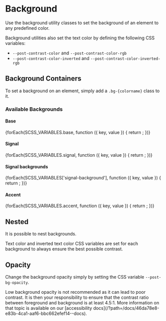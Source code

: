 

<Meta of={BackgroundStories} />

# Background

<div className="lead">
  Use the background utility classes to set the background of an element to any predefined color.
</div>

Background utilities also set the text color by defining the following CSS variables:

- `--post-contrast-color` and `--post-contrast-color-rgb`
- `--post-contrast-color-inverted` and `--post-contrast-color-inverted-rgb`

## Background Containers

To set a background on an element, simply add a `.bg-{colorname}` class to it.

<Canvas of={BackgroundStories.ColoredBackground} sourceState='shown' />

### Available Backgrounds

#### Base

<section className="background-container__section">
  {forEach(SCSS_VARIABLES.base, function ({ key, value }) {
    return <BackgroundContainer key={key} name={key} color={value} />;
  })}
</section>

#### Signal

<section className="background-container__section">
  {forEach(SCSS_VARIABLES.signal, function ({ key, value }) {
    return <BackgroundContainer key={key} name={key} color={value} />;
  })}
</section>

#### Signal backgrounds

<section className="background-container__section">
  {forEach(SCSS_VARIABLES['signal-background'], function ({ key, value }) {
    return <BackgroundContainer key={key} name={key} color={value} />;
  })}
</section>

#### Accent

<section className="background-container__section">
  {forEach(SCSS_VARIABLES.accent, function ({ key, value }) {
    return <BackgroundContainer key={key} name={key} color={value} />;
  })}
</section>

## Nested

It is possible to nest backgrounds.

<div className="alert alert-info alert-md">
  Text color and inverted text color CSS variables are set for each background to always ensure the
  best possible contrast.
</div>

<Canvas of={BackgroundStories.NestedBackgrounds} sourceState='shown' />

## Opacity

Change the background opacity simply by setting the CSS variable `--post-bg-opacity`.

<div className="alert alert-info alert-md">
  Low background opacity is not recommended as it can lead to poor contrast.
  It is then your responsibility to ensure that the contrast ratio between foreground and background is at least 4.5:1.
  More information on that topic is available on our [accessibility docs](/?path=/docs/46da78e8-e83b-4ca1-aaf6-bbc662efef14--docs).
</div>

<Canvas of={BackgroundStories.TranslucentBackgrounds} sourceState='shown' />
